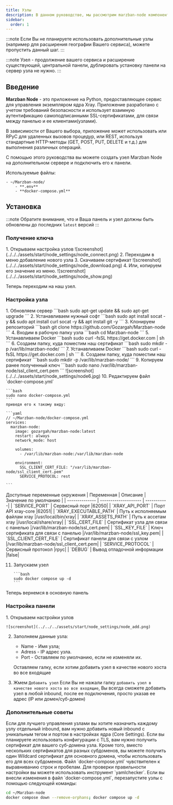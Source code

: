```yaml
---
title: Узлы
description: В данном руководстве, мы рассмотрим marzban-node компонент
sidebar:
  order: 1
---
```



:::note
Если Вы не планируете использовать дополнительные узлы (например для расширения географии Вашего сервиса), можете пропустить данный шаг.
:::

:::note
Узел - продолжение вашего сервиса и расширение существующей, центральной панели, дублировать установку панели на сервер узла не нужно.
:::

## Введение

**Marzban Node** - это приложение на Python, предоставляющее сервис для управления экземпляром ядра Xray.
Приложение разработано с учетом требований безопасности и использует взаимную аутентификацию самоподписанными SSL-сертификатами, для связи между панелью и ее клиентами(узлами).

В зависимости от Вашего выбора, приложение может использовать или RPyC для удаленных вызовов процедур, или REST, используя стандартные HTTP-методы (GET, POST, PUT, DELETE и т.д.) для выполнения различных операций.

С помощью этого руководства вы можете создать узел Marzban Node на дополнительном сервере и подключить его к панели.

Используемые файлы:

<FileTree>

    - ~/Marzban-node/ 
        - **.env** 
        - **docker-compose.yml**
</FileTree>

## Установка

:::note
Обратите внимание, что и Ваша панель и узел должны быть обновлены до последних `latest` версий
:::

### Получение ключа

<Steps>
  1. Открываем настройка узлов
  ![screenshot](../../../assets/start/node_settings/node_connect.png) 2.
  Переходим в меню добавление нового узла 3. Скачиваем сертификат
  ![screenshot](../../../assets/start/node_settings/node_download.png) 4. Или,
  копируем его значение из меню.
  ![screenshot](../../../assets/start/node_settings/node_show.png)
</Steps>

Теперь переходим на наш узел.

### Настройка узла

<Steps>
1. Обновляем сервер 
    ```bash
    sudo apt-get update && sudo apt-get upgrade
    ```
2. Устанавливаем нужный софт
    ```bash
    sudo apt install socat -y && sudo apt install curl socat -y && apt install git -y
    ```
3. Клонируем репозиторий    
    ```bash
    git clone https://github.com/Gozargah/Marzban-node
    ```
4. Входим в рабочую папку узла
    ```bash
    cd Marzban-node
    ```
5. Устанавливаем Docker
    ```bash
    sudo curl -fsSL https://get.docker.com | sh
    ```
6. Создаем папку, куда поместим наш сертификат
    ```bash
    sudo mkdir -p /var/lib/marzban-node/
    ```
7. Устанавливаем Docker
    ```bash
    sudo curl -fsSL https://get.docker.com | sh
    ```
8. Создаем папку, куда поместим наш сертификат
    ```bash
    sudo mkdir -p /var/lib/marzban-node/
    ```
9. Копируем ранее полученный ключ
    ```bash
    sudo nano /var/lib/marzban-node/ssl_client_cert.pem
    ```
    ![screenshot](../../../assets/start/node_settings/node6.jpg)      
10. Редактируем файл `docker-compose.yml`

    ```bash
    sudo nano docker-compose.yml
    ```
    приведя его к такому виду:

    ```yaml
    // ~/Marzban-node/docker-compose.yml
    services:
      marzban-node:
        image: gozargah/marzban-node:latest
        restart: always
        network_mode: host

        volumes:
          - /var/lib/marzban-node:/var/lib/marzban-node

        environment:
          SSL_CLIENT_CERT_FILE: "/var/lib/marzban-node/ssl_client_cert.pem"
          SERVICE_PROTOCOL: rest

    ```

</Steps>
Доступные переменные окружения
| Переменная     | Описание  | Значение по умолчанию |
| -------------- | -------------------- | -----------|
| `SERVICE_PORT`  | Сервисный порт |62050|
| `XRAY_API_PORT`   | Порт API xray-core         |62051|
| `XRAY_EXECUTABLE_PATH` | Путь к исполняемым файлам xray    |/usr/local/bin/xray|
| `XRAY_ASSETS_PATH`  | Путь к ассетам xray        |/usr/local/share/xray|
| `SSL_CERT_FILE` | Сертификат узла для связи с панелью            |/var/lib/marzban-node/ssl_cert.pem|
| `SSL_KEY_FILE`  | Ключ сертификата для связи с панелью   |/var/lib/marzban-node/ssl_key.pem|
| `SSL_CLIENT_CERT_FILE`  | Сертификат панели для связи с узлом   |/var/lib/marzban-node/ssl_client_cert.pem|
| `SERVICE_PROTOCOL`  | Сервисный протокол   |rpyc|
| `DEBUG`  | Вывод отладочной информации   |false|
<Steps>

11. Запускаем узел

        ```bash
        sudo docker compose up -d
        ```

</Steps>

Теперь вернемся в основную панель

### Настройка панели

<Steps>
1. Открываем настройки узлов

    ![screenshot](../../../assets/start/node_settings/node_add.png)

2. Заполняем данные узла:

   - Name - Имя узла;
   - Adress - IP адрес узла.
   - Port - Оставляем по умолчанию, если не изменяли их.

   Оставляем галку, если хотим добавить узел в качестве нового хоста во все входящие

3. Жмем `Добавить узел`
   Если Вы не нажали галку `добавить узел в качестве нового хоста во все входящие`, Вы всегда сможете добавить узел в любой inbound, после ее подключения, просто указав ее адрес (IP или домен/суб-домен)
</Steps>

### Дополнительные советы

  <Card title="Совет 1" icon="star">
Если для лучшего управления узлами вы хотите назначить каждому узлу отдельный inbound, вам нужно добавить новый inbound с уникальным тегом и портом в настройках ядра (Core Settings).
  </Card>
    <Card title="Совет 2" icon="star">
Если вы планируете использовать конфигурации с TLS, вам нужно получить сертификат для вашего суб-домена узла. Кроме того, вместо нескольких сертификатов для разных субдоменов, вы можете получить один Wildcard сертификат для основного домена, чтобы использовать его для всех субдоменов.

  </Card>
    <Card title="Совет 3" icon="star">
Файл `docker-compose.yml` чувствителен к выравниванию строк и пробелам. Для проверки правильности настройки вы можете использовать инструмент `yamlchecker`.
  </Card>
    <Card title="Совет 4" icon="star">
Если вы внесли изменения в файл `docker-compose.yml`, перезапустите узлы с помощью следующей команды:

```bash
cd ~/Marzban-node
docker compose down --remove-orphans; docker compose up -d
```

  </Card>
